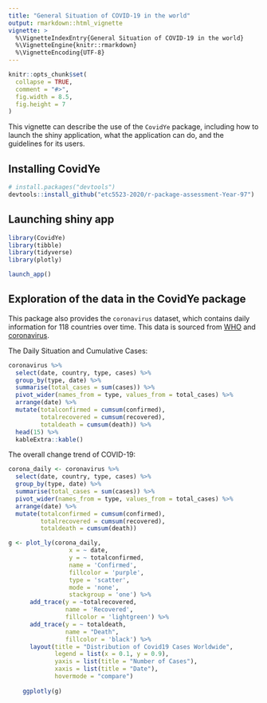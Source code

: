 ```yaml
---
title: "General Situation of COVID-19 in the world"
output: rmarkdown::html_vignette
vignette: >
  %\VignetteIndexEntry{General Situation of COVID-19 in the world}
  %\VignetteEngine{knitr::rmarkdown}
  %\VignetteEncoding{UTF-8}
---
```


```r
knitr::opts_chunk$set(
  collapse = TRUE,
  comment = "#>",
  fig.width = 8.5,
  fig.height = 7
)
```

This vignette can describe the use of the `CovidYe` package, including how to launch the shiny application, what the application can do, and the guidelines for its users. 

## Installing CovidYe

```r
# install.packages("devtools")
devtools::install_github("etc5523-2020/r-package-assessment-Year-97")
```

## Launching shiny app

```r
library(CovidYe)
library(tibble)
library(tidyverse)
library(plotly)
```

```r
launch_app()
```

## Exploration of the data in the CovidYe package

This package also provides the `coronavirus` dataset, which contains daily information for 118 countries over time. This data is sourced from [WHO](https://www.who.int/) and [coronavirus](https://github.com/RamiKrispin/coronavirus).

The Daily Situation and Cumulative Cases:

```r
coronavirus %>% 
  select(date, country, type, cases) %>% 
  group_by(type, date) %>%
  summarise(total_cases = sum(cases)) %>%
  pivot_wider(names_from = type, values_from = total_cases) %>%
  arrange(date) %>%
  mutate(totalconfirmed = cumsum(confirmed),
         totalrecovered = cumsum(recovered),
         totaldeath = cumsum(death)) %>% 
  head(15) %>% 
  kableExtra::kable()

```

The overall change trend of COVID-19: 

```r
corona_daily <- coronavirus %>% 
  select(date, country, type, cases) %>% 
  group_by(type, date) %>%
  summarise(total_cases = sum(cases)) %>%
  pivot_wider(names_from = type, values_from = total_cases) %>%
  arrange(date) %>%
  mutate(totalconfirmed = cumsum(confirmed),
         totalrecovered = cumsum(recovered),
         totaldeath = cumsum(death))

g <- plot_ly(corona_daily, 
                 x = ~ date, 
                 y = ~ totalconfirmed,
                 name = 'Confirmed',
                 fillcolor = 'purple',
                 type = 'scatter',
                 mode = 'none',
                 stackgroup = 'one') %>% 
      add_trace(y = ~totalrecovered, 
                name = 'Recovered', 
                fillcolor = 'lightgreen') %>%
      add_trace(y = ~ totaldeath, 
                name = "Death",
                fillcolor = 'black') %>%
      layout(title = "Distribution of Covid19 Cases Worldwide",
             legend = list(x = 0.1, y = 0.9),
             yaxis = list(title = "Number of Cases"),
             xaxis = list(title = "Date"),
             hovermode = "compare")
    
    ggplotly(g)
```
















